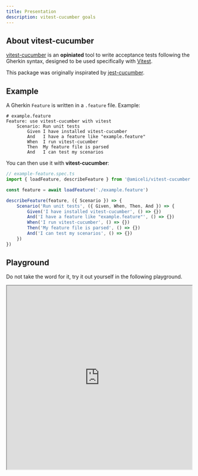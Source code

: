 ```yaml
---
title: Presentation
description: vitest-cucumber goals
---
```


## About vitest-cucumber

[vitest-cucumber](https://github.com/amiceli/vitest-cucumber) is an **opiniated** tool 
to write acceptance tests following the Gherkin syntax,
designed to be used specifically with [Vitest](https://vitest.dev/).

This package was originally inspirated by [jest-cucumber](https://github.com/bencompton/jest-cucumber).

## Example

A Gherkin `Feature` is written in a `.feature` file. Example: 

~~~gherkin
# example.feature
Feature: use vitest-cucumber with vitest
    Scenario: Run unit tests
        Given I have installed vitest-cucumber
        And   I have a feature like "example.feature"
        When  I run vitest-cucumber
        Then  My feature file is parsed
        And   I can test my scenarios
~~~

You can then use it with **vitest-cucumber**: 

~~~ts
// example-feature.spec.ts
import { loadFeature, describeFeature } from '@amiceli/vitest-cucumber'

const feature = await loadFeature('./example.feature')

describeFeature(feature, ({ Scenario }) => {
    Scenario('Run unit tests', ({ Given, When, Then, And }) => {
        Given('I have installed vitest-cucumber', () => {})
        And('I have a feature like "example.feature"', () => {})
        When('I run vitest-cucumber', () => {})
        Then('My feature file is parsed', () => {})
        And('I can test my scenarios', () => {})
    })
})
~~~

## Playground

Do not take the word for it, try it out yourself in the following playground.

<iframe 
    title="vitest-cucumber playground"
    src="https://stackblitz.com/github/amiceli/vitest-cucumber-docs/tree/main/examples/basic?embed=1&theme=dark&view=editor&preset=node&startScript=test&file=features/example.feature&file=features/example.spec.ts"
    sandbox="allow-forms allow-modals allow-popups allow-presentation allow-same-origin allow-scripts"
    style="width: 100%; height: 500px;"
/>

## Next steps

If you are interested, you can [install it here](/install).

